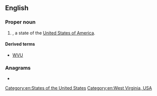 {{also|w/v}}
==English==

===Proper noun===
{{en-proper noun}}

# {{initialism of|en|West Virginia|nodot=1}}, a state of the [[United States of America]].

====Derived terms====
* [[WVU]]

===Anagrams===
* {{anagrams|en|a=vw|VW}}

[[Category:en:States of the United States]]
[[Category:en:West Virginia, USA]]